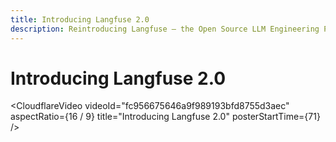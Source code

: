 ```yaml
---
title: Introducing Langfuse 2.0
description: Reintroducing Langfuse – the Open Source LLM Engineering Platform
---
```


# Introducing Langfuse 2.0

<CloudflareVideo
  videoId="fc956675646a9f989193bfd8755d3aec"
  aspectRatio={16 / 9}
  title="Introducing Langfuse 2.0"
  posterStartTime={71}
/>
